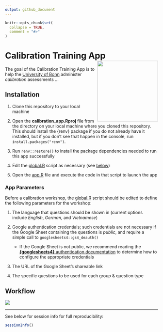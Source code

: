 ```yaml
---
output: github_document
---
```


<!-- README.md is generated from README.Rmd. Please edit that file -->

```r
knitr::opts_chunk$set(
  collapse = TRUE,
  comment = "#>"
)
```

# Calibration Training App <img src="www/university_logo.jpg" align="right" height="200" />

<!-- badges: start -->
<!-- badges: end -->

The goal of the Calibration Training App is to help the [University of Bonn](https://www.uni-bonn.de/en/university/) administer *calibration* assessments ...

## Installation

1. Clone this repository to your local machine

2. Open the **calibration_app.Rproj** file from the directory on your local machine where you cloned this repository. This should install the {renv} package if you do not already have it installed, but if you don't see that happen in the console, run `install.packages("renv")`.

3. Run `renv::restore()` to install the package dependencies needed to run this app successfully

4. Edit the [global.R](global.R) script as necessary (see [below](#app-parameters))

5. Open the [app.R](app.R) file and execute the code in that script to launch the app

### App Parameters

Before a calibration workshop, the [global.R](global.R) script should be edited to define the following parameters for the workshop:

1. The language that questions should be shown in (current options include *English*, *German*, and *Vietnamese*)

2. Google authentication credentials; such credentials are not necessary if the Google Sheet containing the questions is *public*, and require a simple call to `googlesheets4::gs4_deauth()`
    + If the Google Sheet is not public, we recommend reading the [**{googlesheets4}** authentication documentation](https://googlesheets4.tidyverse.org/articles/auth.html) to determine how to configure the appropriate credentials

3. The URL of the Google Sheet's shareable link

4. The specific questions to be used for each group & question type

## Workflow

![](www/calibration_app_workflow.png)

*** 

See below for session info for full reproducibility: 

```r
sessionInfo()
```

